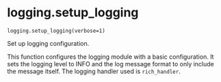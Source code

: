 # logging.setup_logging { #caml.logging.setup_logging }

`logging.setup_logging(verbose=1)`

Set up logging configuration.

This function configures the logging module with a basic configuration.
It sets the logging level to INFO and the log message format to only include the message itself.
The logging handler used is `rich_handler`.
